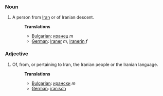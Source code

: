 ===Noun===
#A person from [[Iran]] or of Iranian descent.
#:'''Translations'''
#:*[[Bulgarian]]: [[иранец]] ''m''
#:*[[German]]: [[Iraner]] ''m'', [[Iranerin]] ''f''

===Adjective===
#Of, from, or pertaining to Iran, the Iranian people or the Iranian language.
#:'''Translations'''
#:*[[Bulgarian]]: [[ирански]] ''m''
#:*[[German]]: [[iranisch]]